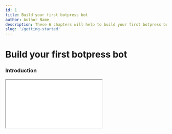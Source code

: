 ```yaml
---
id: 1
title: Build your first botpress bot
author: Author Name
description: These 6 chapters will help to build your first botpress bot
slug: '/getting-started'
---
```


<ThreeCols>
    <Sidebar
        classes="text-xs relative md:top-6 md:sticky h-max"
        sections={[
            {
                id: 'intro',
                label: 'introduction'
            },
            {
                id: 'importing-starterbot',
                label: 'preparing resources',
                subsections: [
                    {
                        id: 'download-guide',
                        label: 'download template'
                    },
                    {
                        id: 'import-info',
                        label: 'import template'
                    }
                ]
            },
            {
                id: 'adding-qna',
                label: 'Adding Q&A'
            },
            {
                id: 'flow-editor',
                label: "let's go with the flow-editor"
            },
            {
                id: 'skills',
                label: 'test your skills',
                subsections: [
                    {
                        id: 'skills-2',
                        label: 'skills you need!'
                    }
                ]
            },
            {
                id: 'error-handling',
                label: 'Error handling'
            },
            {
                id: 'telegram-integration',
                label: 'Hello telegram!',
                subsections: [
                    {
                        id: 'external-url',
                        label: 'Configuring external url'
                    },
                    {
                        id: 'telegram-api',
                        label: 'getting API Keys'
                    },
                    {
                        id: 'save-changes',
                        label: 'saving changes'
                    }
                ]
            }
        ]}
    />
    <Main>
        <h1 className="font-bold text-3xl mb-6">Build your first botpress bot</h1>
        <Sections>
            <div id="intro">
                <h3 className="font-bold text-2xl mb-3">Introduction</h3>
                <p className="mb-6">
                    <Iframe src="./assets/telegram-demo.gif" />
                </p>
            </div>
            <div id="importing-starterbot">
                <h3 className="font-bold text-2xl mb-3">Preparing resources</h3>
                <div id="download-guide">
                    <h3 className="font-bold text-2xl mb-3">Download template</h3>
                    <p className="mb-6">
                        Lorem ipsum dolor sit amet, consectetur adipiscing elit. Suspendisse tempor
                        neque lacus, vitae sagittis tortor tincidunt sed. Vestibulum suscipit ligula
                        sed bibendum placerat.
                    </p>
                    <p className="mb-6">
                        Lorem ipsum dolor sit amet, consectetur adipiscing elit. Suspendisse tempor
                        neque lacus, vitae sagittis tortor tincidunt sed. Vestibulum suscipit ligula
                        sed bibendum placerat.
                    </p>
                </div>
                <div id="import-info">
                    <h3 className="font-bold text-2xl mb-3">Import template</h3>
                    <Img
                        src="https://botpress.com/_next/image?url=https%3A%2F%2Fcontent.botpress.com%2Fuploads%2Fgetting-started-with-botpress.webp&w=3840&q=60"
                        alt="Image alt text"
                        height={428}
                        caption="Optional caption under image. 👍"
                        shadow="shadow-lg"
                    />
                </div>
            </div>
            <div id="adding-qna">
                <h3 className="font-bold text-2xl mb-3">Adding Q&A</h3>
                <p className="mb-6">
                    Lorem ipsum dolor sit amet, consectetur adipiscing elit. Suspendisse tempor
                    neque lacus, vitae sagittis tortor tincidunt sed. Vestibulum suscipit ligula sed
                    bibendum placerat.
                </p>
                <p className="mb-6">
                    Lorem ipsum dolor sit amet, consectetur adipiscing elit. Suspendisse tempor
                    neque lacus, vitae sagittis tortor tincidunt sed. Vestibulum suscipit ligula sed
                    bibendum placerat.
                </p>
                <p className="mb-6">
                    Lorem ipsum dolor sit amet, consectetur adipiscing elit. Suspendisse tempor
                    neque lacus, vitae sagittis tortor tincidunt sed. Vestibulum suscipit ligula sed
                    bibendum placerat.
                </p>
            </div>
            <div id="flow-editor">
                <h3 className="font-bold text-2xl mb-3">Let's go with the flow-editor</h3>
                <p className="mb-6">
                    Lorem ipsum dolor sit amet, consectetur adipiscing elit. Suspendisse tempor
                    neque lacus, vitae sagittis tortor tincidunt sed. Vestibulum suscipit ligula sed
                    bibendum placerat.
                </p>
            </div>
            <div id="skills">
                <h3 className="font-bold text-2xl mb-3">test your skills!</h3>
                <p className="mb-6">
                    Lorem ipsum dolor sit amet, consectetur adipiscing elit. Suspendisse tempor
                    neque lacus, vitae sagittis tortor tincidunt sed. Vestibulum suscipit ligula sed
                    bibendum placerat.
                </p>
                <div id="skills-2">
                    <h3 className="font-bold text-2xl mb-3">Deploy Guide</h3>
                    <p className="mb-6">
                        Lorem ipsum dolor sit amet, consectetur adipiscing elit. Suspendisse tempor
                        neque lacus, vitae sagittis tortor tincidunt sed. Vestibulum suscipit ligula
                        sed bibendum placerat.
                    </p>
                </div>
                <p className="mb-6">
                    Lorem ipsum dolor sit amet, consectetur adipiscing elit. Suspendisse tempor
                    neque lacus, vitae sagittis tortor tincidunt sed. Vestibulum suscipit ligula sed
                    bibendum placerat.
                </p>
            </div>
            <div id="error-handling">
                <h3 className="font-bold text-2xl mb-3">Fix your bugs :(</h3>
                <p className="mb-6">
                    Lorem ipsum dolor sit amet, consectetur adipiscing elit. Suspendisse tempor
                    neque lacus, vitae sagittis tortor tincidunt sed. Vestibulum suscipit ligula sed
                    bibendum placerat.
                </p>
                <p className="mb-6">
                    Lorem ipsum dolor sit amet, consectetur adipiscing elit. Suspendisse tempor
                    neque lacus, vitae sagittis tortor tincidunt sed. Vestibulum suscipit ligula sed
                    bibendum placerat.
                </p>
            </div>
            <div id="telegram-integration">
                <h3 className="font-bold text-2xl mb-3">Hello Telegram</h3>
                <p className="mb-6">
                    Lorem ipsum dolor sit amet, consectetur adipiscing elit. Suspendisse tempor
                    neque lacus, vitae sagittis tortor tincidunt sed. Vestibulum suscipit ligula sed
                    bibendum placerat.
                </p>
                <div id="external-url">
                    <h3 className="font-bold text-2xl mb-3">Configuring external url</h3>
                    <p className="mb-6">
                        Lorem ipsum dolor sit amet, consectetur adipiscing elit. Suspendisse tempor
                        neque lacus, vitae sagittis tortor tincidunt sed. Vestibulum suscipit ligula
                        sed bibendum placerat.
                    </p>
                </div>
                <div id="telegram-api">
                    <h3 className="font-bold text-2xl mb-3">getting API Keys</h3>
                    <p className="mb-6">
                        Lorem ipsum dolor sit amet, consectetur adipiscing elit. Suspendisse tempor
                        neque lacus, vitae sagittis tortor tincidunt sed. Vestibulum suscipit ligula
                        sed bibendum placerat.
                    </p>
                </div>
                <div id="save-changes">
                    <h3 className="font-bold text-2xl mb-3">save changes</h3>
                    <p className="mb-6">
                        Lorem ipsum dolor sit amet, consectetur adipiscing elit. Suspendisse tempor
                        neque lacus, vitae sagittis tortor tincidunt sed. Vestibulum suscipit ligula
                        sed bibendum placerat.
                    </p>
                </div>
                <p className="mb-6">
                    Lorem ipsum dolor sit amet, consectetur adipiscing elit. Suspendisse tempor
                    neque lacus, vitae sagittis tortor tincidunt sed. Vestibulum suscipit ligula sed
                    bibendum placerat.
                </p>
            </div>
        </Sections>
    </Main>
    <RelatedContent classes="hidden lg:block">
        <Iframe src="https://www.youtube.com/embed/_lOcCH_rNIU" />
        <Iframe src="https://www.youtube.com/embed/2OqJoCnBoaE" />
    </RelatedContent>
</ThreeCols>
